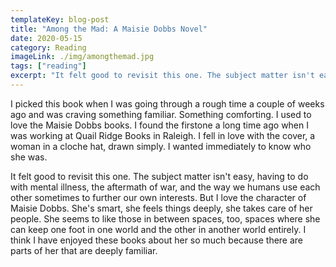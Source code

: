 ```yaml
---
templateKey: blog-post
title: "Among the Mad: A Maisie Dobbs Novel"
date: 2020-05-15
category: Reading
imageLink: ./img/amongthemad.jpg
tags: ["reading"]
excerpt: "It felt good to revisit this one. The subject matter isn't easy, having to do with mental illness, the aftermath of war, and the way we humans use each other sometimes to further our own interests. But I love the character of Maisie Dobbs."
---
```


<PostBookImage
  imageLink='./img/amongthemad.jpg'
  bookLink='https://bookshop.org/books/among-the-mad/9780312429256'
  title='Among the Mad: A Maisie Dobbs Novel'
/>

I picked this book when I was going through a rough time a couple of weeks ago and was craving something familiar. Something comforting. I used to love the Maisie Dobbs books. I found the firstone a long time ago when I was working at Quail Ridge Books in Raleigh. I fell in love with the cover, a woman in a cloche hat, drawn simply. I wanted immediately to know who she was.

It felt good to revisit this one. The subject matter isn't easy, having to do with mental illness, the aftermath of war, and the way we humans use each other sometimes to further our own interests. But I love the character of Maisie Dobbs. She's smart, she feels things deeply, she takes care of her people. She seems to like those in between spaces, too, spaces where she can keep one foot in one world and the other in another world entirely. I think I have enjoyed these books about her so much because there are parts of her that are deeply familiar.